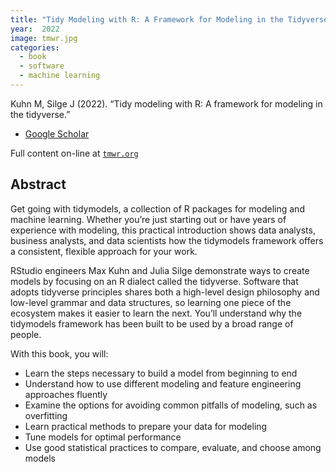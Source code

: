 ```yaml
---
title: "Tidy Modeling with R: A Framework for Modeling in the Tidyverse"
year:  2022 
image: tmwr.jpg
categories:
  - book
  - software
  - machine learning
---
```


Kuhn M, Silge J (2022). “Tidy modeling with R: A framework for modeling in the tidyverse.”

- [Google Scholar](https://scholar.google.com/scholar?hl=en&as_sdt=0%2C7&q=Tidy+modeling+with+R+A+framework+for+modeling+in+the+tidyverse2022&btnG=) 

Full content on-line at [`tmwr.org`](https://www.tmwr.org/)

## Abstract

Get going with tidymodels, a collection of R packages for modeling and machine learning. Whether you're just starting out or have years of experience with modeling, this practical introduction shows data analysts, business analysts, and data scientists how the tidymodels framework offers a consistent, flexible approach for your work.

RStudio engineers Max Kuhn and Julia Silge demonstrate ways to create models by focusing on an R dialect called the tidyverse. Software that adopts tidyverse principles shares both a high-level design philosophy and low-level grammar and data structures, so learning one piece of the ecosystem makes it easier to learn the next. You'll understand why the tidymodels framework has been built to be used by a broad range of people.

With this book, you will:

- Learn the steps necessary to build a model from beginning to end
- Understand how to use different modeling and feature engineering approaches fluently
- Examine the options for avoiding common pitfalls of modeling, such as overfitting
- Learn practical methods to prepare your data for modeling
- Tune models for optimal performance
- Use good statistical practices to compare, evaluate, and choose among models

